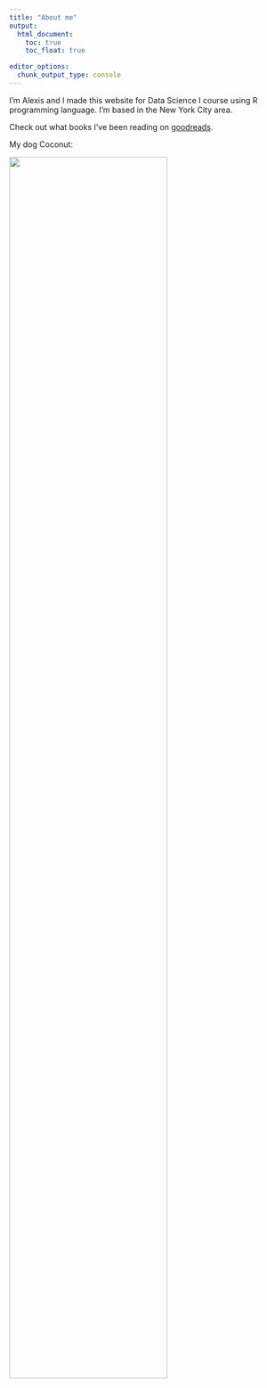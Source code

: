 ```yaml
---
title: "About me"
output: 
  html_document:
    toc: true
    toc_float: true

editor_options: 
  chunk_output_type: console
---
```


I'm Alexis and I made this website for Data Science I course using R programming language. I'm based in the New York City area.

Check out what books I've been reading on [goodreads](https://www.goodreads.com/user/show/90893623-lexi). 

My dog Coconut:

<img src="images/pup.jpg" style="width:75%">
